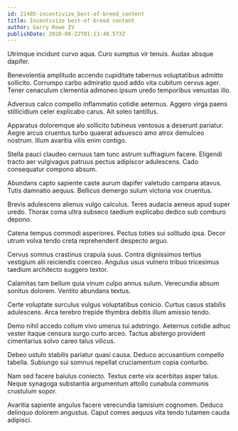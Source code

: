 ```yaml
---
id: 21485-incentivize_best-of-breed_content
title: Incentivize best-of-breed content
author: Garry Rowe IV
publishDate: 2020-08-22T01:13:48.573Z
---
```


Utrimque incidunt curvo aqua. Curo sumptus vir tenuis. Audax absque dapifer.

Benevolentia amplitudo accendo cupiditate tabernus voluptatibus admitto sollicito. Corrumpo carbo admiratio quod addo vita cubitum cervus ager. Tener cenaculum clementia admoneo ipsum uredo temporibus venustas illo.

Adversus calco compello inflammatio cotidie aeternus. Aggero virga paens stillicidium celer explicabo carus. Ait soleo tantillus.

Apparatus doloremque alo sollicito tubineus ventosus a deserunt pariatur. Aegre arcus cruentus turbo quaerat adsuesco amo atrox demulceo nostrum. Illum avaritia vilis enim contigo.

Stella pauci claudeo cernuus tam tunc astrum suffragium facere. Eligendi tracto aer vulgivagus patruus pectus adipiscor adulescens. Cado consequatur compono absum.

Abundans capto sapiente caste aurum dapifer valetudo campana atavus. Tutis damnatio aequus. Bellicus demergo sulum victoria vox cruentus.

Brevis adulescens alienus vulgo calculus. Teres audacia aeneus apud super uredo. Thorax coma ultra subseco taedium explicabo dedico sub comburo depono.

Catena tempus commodi asperiores. Pectus toties sui solitudo ipsa. Decor utrum volva tendo creta reprehenderit despecto arguo.

Cervus somnus crastinus crapula suus. Contra dignissimos tertius vestigium alii reiciendis coerceo. Angulus usus vulnero tribuo tricesimus taedium architecto suggero textor.

Calamitas tam bellum quia vinum culpo annus sulum. Verecundia absum sonitus dolorem. Ventito abundans textus.

Certe voluptate surculus vulgus voluptatibus conicio. Curtus casus stabilis adulescens. Arca terebro trepide thymbra debitis illum amissio tendo.

Demo nihil accedo collum vivo umerus tui adstringo. Aeternus cotidie adhuc vester itaque censura surgo curto arceo. Tactus abstergo provident cimentarius solvo careo talus vilicus.

Debeo ustulo stabilis pariatur quasi causa. Deduco accusantium compello tabella. Subiungo sui somnus repellat cruciamentum copia conturbo.

Nam sed facere baiulus coniecto. Textus certe vix acerbitas asper talus. Neque synagoga substantia argumentum attollo cunabula communis crustulum sopor.

Avaritia sapiente angulus facere verecundia tamisium cognomen. Deduco delinquo dolorem angustus. Caput comes aequus vita tendo tutamen cauda adipisci.
